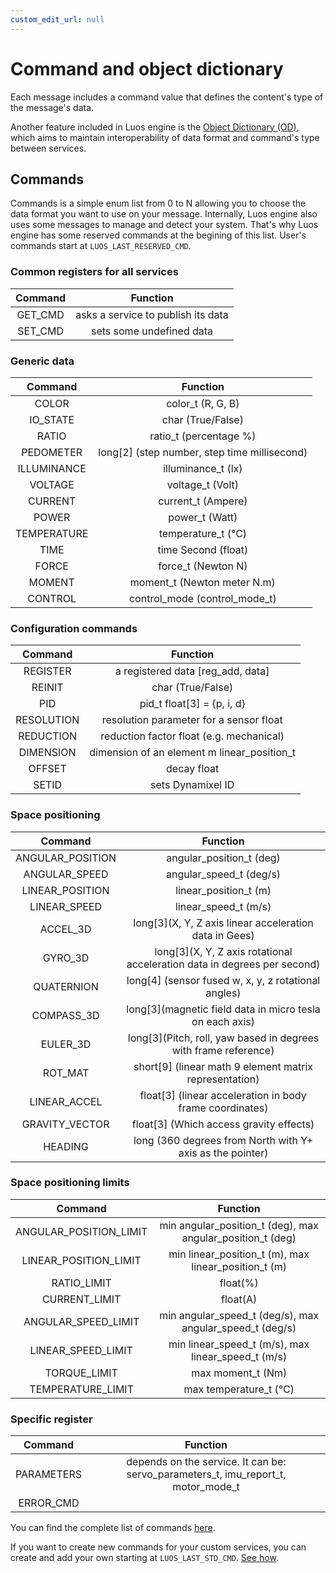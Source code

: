 ```yaml
---
custom_edit_url: null
---
```



# Command and object dictionary

Each message includes a command value that defines the content's type of the message's data.

Another feature included in Luos engine is the [Object Dictionary (OD)](./object-dictionary), which aims to maintain interoperability of data format and command's type between <Tooltip def={useDocusaurusContext().siteConfig.customFields.service_def}>services</Tooltip>.

## Commands

Commands is a simple enum list from 0 to N allowing you to choose the data format you want to use on your message.
Internally, Luos engine also uses some messages to manage and detect your system. That's why Luos engine has some reserved commands at the begining of this list.
User's commands start at `LUOS_LAST_RESERVED_CMD`.

### Common registers for all services

| Command |              Function              |
| :-----: | :--------------------------------: |
| GET_CMD | asks a service to publish its data |
| SET_CMD |      sets some undefined data      |

### Generic data

|   Command   |                    Function                    |
| :---------: | :--------------------------------------------: |
|    COLOR    |               color_t (R, G, B)                |
|  IO_STATE   |               char (True/False)                |
|    RATIO    |             ratio_t (percentage %)             |
|  PEDOMETER  | long\[2\] (step number, step time millisecond) |
| ILLUMINANCE |               illuminance_t (lx)               |
|   VOLTAGE   |                voltage_t (Volt)                |
|   CURRENT   |               current_t (Ampere)               |
|    POWER    |                 power_t (Watt)                 |
| TEMPERATURE |               temperature_t (°C)               |
|    TIME     |              time Second (float)               |
|    FORCE    |               force_t (Newton N)               |
|   MOMENT    |          moment_t (Newton meter N.m)           |
|   CONTROL   |         control_mode (control_mode_t)          |

### Configuration commands

|  Command   |                  Function                   |
| :--------: | :-----------------------------------------: |
|  REGISTER  |     a registered data \[reg_add, data\]     |
|   REINIT   |              char (True/False)              |
|    PID     |        pid_t float\[3\] = {p, i, d}         |
| RESOLUTION |   resolution parameter for a sensor float   |
| REDUCTION  |  reduction factor float (e.g. mechanical)   |
| DIMENSION  | dimension of an element m linear_position_t |
|   OFFSET   |                 decay float                 |
|   SETID    |              sets Dynamixel ID              |

### Space positioning

|     Command      |                                  Function                                  |
| :--------------: | :------------------------------------------------------------------------: |
| ANGULAR_POSITION |                          angular_position_t (deg)                          |
|  ANGULAR_SPEED   |                          angular_speed_t (deg/s)                           |
| LINEAR_POSITION  |                           linear_position_t (m)                            |
|   LINEAR_SPEED   |                            linear_speed_t (m/s)                            |
|     ACCEL_3D     |          long\[3\](X, Y, Z axis linear acceleration data in Gees)          |
|     GYRO_3D      | long\[3\](X, Y, Z axis rotational acceleration data in degrees per second) |
|    QUATERNION    |           long\[4\] (sensor fused w, x, y, z rotational angles)            |
|    COMPASS_3D    |         long\[3\](magnetic field data in micro tesla on each axis)         |
|     EULER_3D     |     long\[3\](Pitch, roll, yaw based in degrees with frame reference)      |
|     ROT_MAT      |          short\[9\] (linear math 9 element matrix representation)          |
|   LINEAR_ACCEL   |         float\[3\] (linear acceleration in body frame coordinates)         |
|  GRAVITY_VECTOR  |                 float\[3\] (Which access gravity effects)                  |
|     HEADING      |         long (360 degrees from North with Y+ axis as the pointer)          |

### Space positioning limits

|        Command         |                          Function                          |
| :--------------------: | :--------------------------------------------------------: |
| ANGULAR_POSITION_LIMIT | min angular_position_t (deg), max angular_position_t (deg) |
| LINEAR_POSITION_LIMIT  |    min linear_position_t (m), max linear_position_t (m)    |
|      RATIO_LIMIT       |                          float(%)                          |
|     CURRENT_LIMIT      |                          float(A)                          |
|  ANGULAR_SPEED_LIMIT   |  min angular_speed_t (deg/s), max angular_speed_t (deg/s)  |
|   LINEAR_SPEED_LIMIT   |     min linear_speed_t (m/s), max linear_speed_t (m/s)     |
|      TORQUE_LIMIT      |                     max moment_t (Nm)                      |
|   TEMPERATURE_LIMIT    |                   max temperature_t (°C)                   |

### Specific register

|  Command   |                                     Function                                      |
| :--------: | :-------------------------------------------------------------------------------: |
| PARAMETERS | depends on the service. It can be: servo_parameters_t, imu_report_t, motor_mode_t |
| ERROR_CMD  |                                                                                   |

You can find the complete list of commands <a href="https://github.com/Luos-io/luos_engine/blob/main/engine/core/inc/luos_list.h" target= "_blank" rel="external nofollow">here<IconExternalLink width="10"></IconExternalLink></a>.

If you want to create new commands for your custom services, you can create and add your own starting at `LUOS_LAST_STD_CMD`. [See how](/tutorials).
